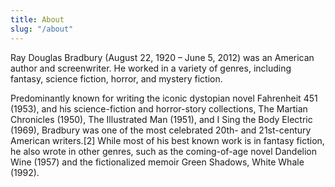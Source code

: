 ```yaml
---
title: About
slug: "/about"
---
```


Ray Douglas Bradbury (August 22, 1920 – June 5, 2012) was an American author and screenwriter. He worked in a variety of genres, including fantasy, science fiction, horror, and mystery fiction.

Predominantly known for writing the iconic dystopian novel Fahrenheit 451 (1953), and his science-fiction and horror-story collections, The Martian Chronicles (1950), The Illustrated Man (1951), and I Sing the Body Electric (1969), Bradbury was one of the most celebrated 20th- and 21st-century American writers.[2] While most of his best known work is in fantasy fiction, he also wrote in other genres, such as the coming-of-age novel Dandelion Wine (1957) and the fictionalized memoir Green Shadows, White Whale (1992).